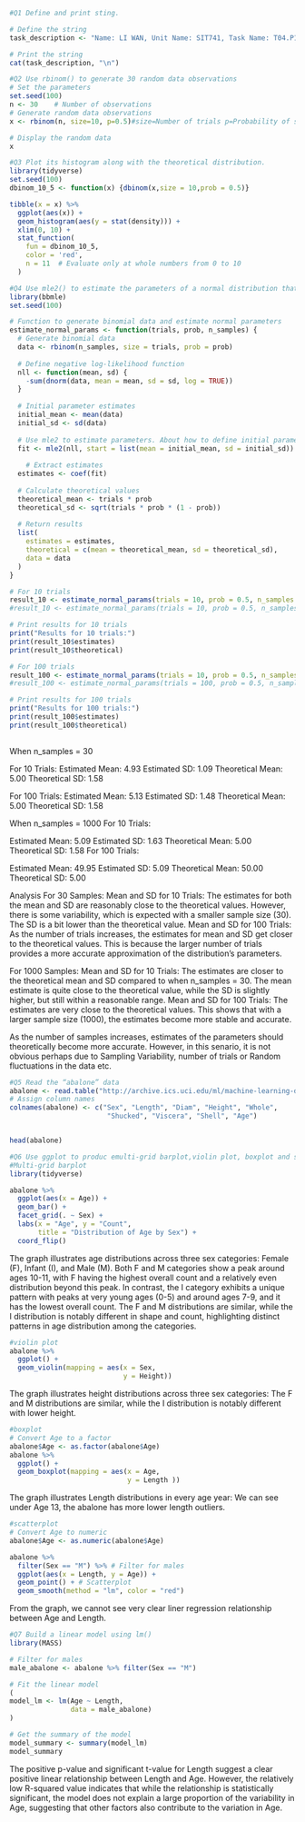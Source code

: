 ```{r}
#Q1 Define and print sting.

# Define the string
task_description <- "Name: LI WAN, Unit Name: SIT741, Task Name: T04.P1"

# Print the string
cat(task_description, "\n")


```
```{r}
#Q2 Use rbinom() to generate 30 random data observations
# Set the parameters
set.seed(100)
n <- 30    # Number of observations
# Generate random data observations
x <- rbinom(n, size=10, p=0.5)#size=Number of trials p=Probability of success

# Display the random data
x

```
```{r}
#Q3 Plot its histogram along with the theoretical distribution.
library(tidyverse)
set.seed(100)
dbinom_10_5 <- function(x) {dbinom(x,size = 10,prob = 0.5)}

tibble(x = x) %>% 
  ggplot(aes(x)) +
  geom_histogram(aes(y = stat(density))) +
  xlim(0, 10) +
  stat_function(
    fun = dbinom_10_5, 
    color = 'red',
    n = 11  # Evaluate only at whole numbers from 0 to 10
  )
```

```{r}
#Q4 Use mle2() to estimate the parameters of a normal distribution that matches your data.
library(bbmle)
set.seed(100)

# Function to generate binomial data and estimate normal parameters
estimate_normal_params <- function(trials, prob, n_samples) {
  # Generate binomial data
  data <- rbinom(n_samples, size = trials, prob = prob)
  
  # Define negative log-likelihood function
  nll <- function(mean, sd) {
    -sum(dnorm(data, mean = mean, sd = sd, log = TRUE))
  }
  
  # Initial parameter estimates
  initial_mean <- mean(data)
  initial_sd <- sd(data)
  
  # Use mle2 to estimate parameters. About how to define initial parameters. We need to find mean and sd. We choose to statistically calculte samples' mean and sd from the fitting result. 
  fit <- mle2(nll, start = list(mean = initial_mean, sd = initial_sd))
  
    # Extract estimates
  estimates <- coef(fit)
  
  # Calculate theoretical values
  theoretical_mean <- trials * prob
  theoretical_sd <- sqrt(trials * prob * (1 - prob))
  
  # Return results
  list(
    estimates = estimates,
    theoretical = c(mean = theoretical_mean, sd = theoretical_sd),
    data = data
  )
}

# For 10 trials
result_10 <- estimate_normal_params(trials = 10, prob = 0.5, n_samples = 30)
#result_10 <- estimate_normal_params(trials = 10, prob = 0.5, n_samples = 1000)

# Print results for 10 trials
print("Results for 10 trials:")
print(result_10$estimates)
print(result_10$theoretical)

# For 100 trials
result_100 <- estimate_normal_params(trials = 10, prob = 0.5, n_samples = 30)
#result_100 <- estimate_normal_params(trials = 100, prob = 0.5, n_samples = 1000)

# Print results for 100 trials
print("Results for 100 trials:")
print(result_100$estimates)
print(result_100$theoretical)
  
```
When n_samples = 30

For 10 Trials:
Estimated Mean: 4.93
Estimated SD: 1.09
Theoretical Mean: 5.00
Theoretical SD: 1.58

For 100 Trials:
Estimated Mean: 5.13
Estimated SD: 1.48
Theoretical Mean: 5.00
Theoretical SD: 1.58

When n_samples = 1000
For 10 Trials:

Estimated Mean: 5.09
Estimated SD: 1.63
Theoretical Mean: 5.00
Theoretical SD: 1.58
For 100 Trials:

Estimated Mean: 49.95
Estimated SD: 5.09
Theoretical Mean: 50.00
Theoretical SD: 5.00

Analysis
For 30 Samples:
Mean and SD for 10 Trials:
The estimates for both the mean and SD are reasonably close to the theoretical values. However, there is some variability, which is expected with a smaller sample size (30). The SD is a bit lower than the theoretical value.
Mean and SD for 100 Trials:
As the number of trials increases, the estimates for mean and SD get closer to the theoretical values. This is because the larger number of trials provides a more accurate approximation of the distribution’s parameters.

For 1000 Samples:
Mean and SD for 10 Trials:
The estimates are closer to the theoretical mean and SD compared to when n_samples = 30. The mean estimate is quite close to the theoretical value, while the SD is slightly higher, but still within a reasonable range.
Mean and SD for 100 Trials:
The estimates are very close to the theoretical values. This shows that with a larger sample size (1000), the estimates become more stable and accurate.

As the number of samples increases, estimates of the parameters should theoretically become more accurate. However, in this senario, it is not obvious perhaps due to Sampling Variability, number of trials or Random fluctuations in the data etc. 

```{r}
#Q5 Read the “abalone” data
abalone <- read.table("http://archive.ics.uci.edu/ml/machine-learning-databases/abalone/abalone.data", sep = ",")
# Assign column names
colnames(abalone) <- c("Sex", "Length", "Diam", "Height", "Whole", 
                        "Shucked", "Viscera", "Shell", "Age")


head(abalone)

```

```{r}
#Q6 Use ggplot to produc emulti-grid barplot,violin plot, boxplot and scatterplot.
#Multi-grid barplot
library(tidyverse)

abalone %>%
  ggplot(aes(x = Age)) +
  geom_bar() +
  facet_grid(. ~ Sex) +
  labs(x = "Age", y = "Count", 
       title = "Distribution of Age by Sex") +
  coord_flip()

```

The graph illustrates age distributions across three sex categories: Female (F), Infant (I), and Male (M). Both F and M categories show a peak around ages 10-11, with F having the highest overall count and a relatively even distribution beyond this peak. In contrast, the I category exhibits a unique pattern with peaks at very young ages (0-5) and around ages 7-9, and it has the lowest overall count. The F and M distributions are similar, while the I distribution is notably different in shape and count, highlighting distinct patterns in age distribution among the categories.

```{r}
#violin plot
abalone %>% 
  ggplot() +
  geom_violin(mapping = aes(x = Sex, 
                            y = Height)) 

```

The graph illustrates height distributions across three sex categories: The F and M distributions are similar, while the I distribution is notably different with lower height.


```{r}
#boxplot
# Convert Age to a factor
abalone$Age <- as.factor(abalone$Age)
abalone %>% 
  ggplot() +
  geom_boxplot(mapping = aes(x = Age, 
                             y = Length ))

```

The graph illustrates Length distributions in every age year: We can see under Age 13, the abalone has more lower length outliers.  


```{r}
#scatterplot
# Convert Age to numeric
abalone$Age <- as.numeric(abalone$Age)

abalone %>%
  filter(Sex == "M") %>% # Filter for males
  ggplot(aes(x = Length, y = Age)) +
  geom_point() + # Scatterplot
  geom_smooth(method = "lm", color = "red") 

```

From the graph, we cannot see very clear liner regression relationship between Age and Length.


```{r}
#Q7 Build a linear model using lm()
library(MASS)

# Filter for males
male_abalone <- abalone %>% filter(Sex == "M")

# Fit the linear model
(
model_lm <- lm(Age ~ Length, 
               data = male_abalone)
)

# Get the summary of the model
model_summary <- summary(model_lm)
model_summary

```
The positive p-value and significant t-value for Length suggest a clear positive linear relationship between Length and Age. However, the relatively low R-squared value indicates that while the relationship is statistically significant, the model does not explain a large proportion of the variability in Age, suggesting that other factors also contribute to the variation in Age.